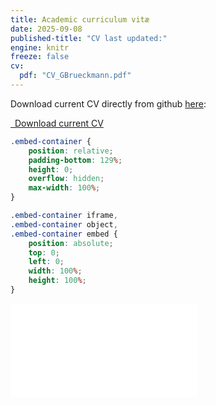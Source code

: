 ```yaml
---
title: Academic curriculum vitæ
date: 2025-09-08
published-title: "CV last updated:"
engine: knitr
freeze: false
cv:
  pdf: "CV_GBrueckmann.pdf"
---
```

 

Download current CV directly from github [here](https://github.com/brueckmann/AcademicCV/blob/main/docs/CV_GBrueckmann.pdf?raw=True):

```{=html}
<p class="text-center">
  <a class="btn btn-primary btn-lg cv-download" href="https://github.com/brueckmann/AcademicCV/blob/main/docs/CV_GBrueckmann.pdf?raw=True" target="_blank">
    <i class="bi bi-file-earmark-pdf-fill"></i>&ensp;Download current CV
  </a>
</p>
```

```css
.embed-container {
    position: relative;
    padding-bottom: 129%;
    height: 0;
    overflow: hidden;
    max-width: 100%;
}

.embed-container iframe,
.embed-container object,
.embed-container embed {
    position: absolute;
    top: 0;
    left: 0;
    width: 100%;
    height: 100%;
}
```

```{=html}

<div class="embed-container">
  <iframe src="`r rmarkdown::metadata$cv$pdf`" style="border: 0.5px"></iframe>
</div>
```